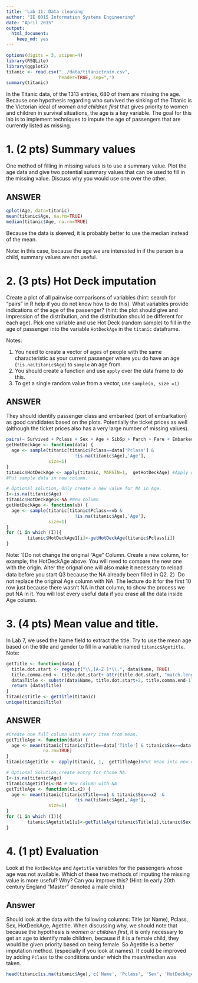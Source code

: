 ```yaml
---
title: 'Lab 11: Data cleaning'
author: "IE 0015 Information Systems Engineering"
date: "April 2015"
output:
  html_document:
    keep_md: yes
---
```

```r
options(digits = 3, scipen=4)
library(RSQLite)
library(ggplot2)
titanic <- read.csv("../data/titanictrain.csv",
                    header=TRUE, sep=",")
summary(titanic)
```

In the Titanic data, of the 1313 entries, 680 of them are missing the age. Because one hypothesis regarding who survived the sinking of the Titanic is the Victorian ideal of *women and children first* that gives priority to women and children in survival situations, the age is a key variable. The goal for this lab is to implement techniques to impute the age of passengers that are currently listed as missing.

#  1. (2 pts) Summary values

One method of filling in missing values is to use a summary value. Plot the age data and give two potential summary values that can be used to fill in the missing value. Discuss why you would use one over the other.

ANSWER
------

```r
qplot(Age, data=titanic)
mean(titanic$Age, na.rm=TRUE)
median(titanic$Age, na.rm=TRUE)
```

Because the data is skewed, it is probably better to use the median instead of the mean.

Note: in this case, because the age we are interested in if the person is a child, summary values are not useful.

#  2.  (3 pts) Hot Deck imputation

Create a plot of all pairwise comparisons of variables (hint: search for "pairs" in R help if you do not know how to do this).  What variables provide indications of the age of the passenger? (hint: the plot should give and impression of the distribution, and the distribution should be different for each age).  Pick one variable and use Hot Deck (random sample) to fill in the age of passenger into the variable `HotDeckAge` in the `titanic` dataframe.

Notes:
 
  1.  You need to create a vector of ages of people with the same characteristic as your current passenger where you do have an age (`!is.na(titanic$Age`) to `sample` an age from.
  2.  You should create a function and use `apply`  over the data frame to do this.
  3.  To get a single random value from a vector, use `sample(n, size =1)`
  

ANSWER
------

They should identify passenger class and embarked (port of embarkation) as good candidates based on the plots. Potentially the ticket prices as well (although the ticket prices also has a very large number of missing values).


```r
pairs(~ Survived + Pclass + Sex + Age + SibSp + Parch + Fare + Embarked, data=titanic)
getHotDeckAge <- function(data) {
  age <- sample(titanic[titanic$Pclass==data['Pclass'] & 
                          !is.na(titanic$Age),'Age'], 
                size=1)
}
titanic$HotDeckAge <- apply(titanic, MARGIN=1,  getHotDeckAge) #Apply getHotDeckAge function to each ROW, by setting MARGIN=1.
#Put sample data in new column.

# Optional solution, Only create a new value for NA in Age.
I<-is.na(titanic$Age)
titanic$HotDeckAge1<-NA #New column
getHotDeckAge <- function(vb) {
  age <- sample(titanic[titanic$Pclass==vb & 
                          !is.na(titanic$Age),'Age'], 
                size=1)
}
for (i in which (I)){
        titanic$HotDeckAge1[i]<-getHotDeckAge(titanic$Pclass[i])
}
```
Note: 
1)Do not change the original "Age" Column. Create a new column, for example, the HotDeckAge above. You will need to compare the new one with the origin. Alter the orignal one will also make it necessary to reload data before you start Q3 because the NA already been filled in Q2. 
2）Do not replace the original Age column with NA. The lecture do it for the first 10 row just because there wasn't NA in that column, to show the process we put NA in it.
You will lost every useful data if you erase all the data inside Age column.

#  3.  (4 pts) Mean value and title.

In Lab 7, we used the Name field to extract the title.  Try to use the mean age based on the title and gender to fill in a variable named `titanic$Agetitle`.  Note:  



```r
getTitle <- function(data) {
  title.dot.start <- regexpr("\\,[A-Z ]*\\.", data$Name, TRUE)
  title.comma.end <- title.dot.start+ attr(title.dot.start, "match.length")-1
  data$Title <- substr(data$Name, title.dot.start+2, title.comma.end-1)
  return (data$Title)
}  
titanic$Title <- getTitle(titanic)
unique(titanic$Title)  
```

ANSWER
------

```r
#Create one full column with every item from mean.
getTitleAge <- function(data) {
  age <- mean(titanic[titanic$Title==data['Title'] & titanic$Sex==data['Sex'],'Age'], 
              na.rm=TRUE)
}
titanic$Agetitle <- apply(titanic, 1,  getTitleAge)#Put mean into new column.

# Optional Solution,create entry for those NA.
I<-is.na(titanic$Age)
titanic$Agetitle1<-NA # New column with NA
getTitleAge <- function(x1,x2) {
  age <- mean(titanic[titanic$Title==x1 & titanic$Sex==x2  &
                          !is.na(titanic$Age),'Age'], 
                size=1)
}
for (i in which (I)){
        titanic$Agetitle1[i]<-getTitleAge(titanic$Title[i],titanic$Sex[i])
}

```


# 4.  (1 pt) Evaluation

Look at the `HotDeckAge` and `Agetitle` variables for the passengers whose age was not available.  Which of these two methods of imputing the missing value is more useful?  Why? Can you improve this? (Hint: In early 20th century England "Master" denoted a male child.)


Answer
------

Should look at the data with the following columns:  Title (or Name), Pclass, Sex, HotDeckAge, Agetitle.
When discussing why, we should note that because the hypothesis is *women or children first*, it is only necessary to get an age to identify male children, because if it is a female child, they would be given priority based on being female.
So Agetitle is a better imputation method. (especially if you look at names).
It could be improved by adding `Pclass` to the conditions under which the mean/median was taken.


```r
head(titanic[is.na(titanic$Age), c('Name', 'Pclass', 'Sex', 'HotDeckAge', 'Agetitle')])
```
